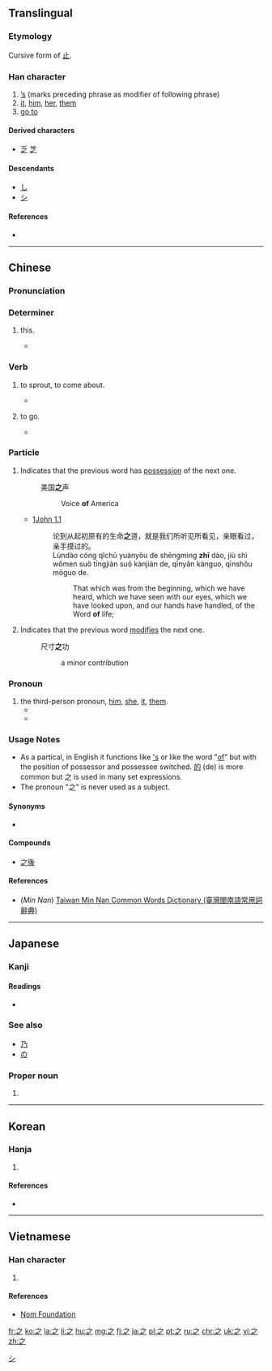{{also|え}}

==Translingual==
{{stroke order|type=animate}}
===Etymology===
Cursive form of [[止]].

===Han character===
{{Han char|rn=4|rad=丿|as=03|sn=3|four=30307|canj=INO}}

# [['s|’s]] (marks preceding phrase as modifier of following phrase)
# [[it]], [[him]], [[her]], [[them]]
# [[go to]]

====Derived characters====
* [[乏]] [[芝]]

====Descendants====
* [[し]]
* [[シ]]

====References====
* {{Han ref|kx=0082.040|dkj=00125|dj=|hdz=10043.010|uh=4E4B|ud=20043|bh=A4A7|bd=42151}}

----

==Chinese==
{{zh-forms}}

===Pronunciation===
{{zh-pron
|m=zhī
|c=zi1
|h=
|mn=chi
|w=
|mc=y
|oc=y
|ma=|ma2=
|cat=part,pron,v
}}

===Determiner===
{{zh-det}}
# {{context|obsolete|lang=zh}} this.
#*{{zh-usex|'''之'''子于歸。|'''This''' girl is to get married.|ref=《詩經·周南·桃夭》}}

===Verb===
{{zh-verb}}

# {{context|obsolete|lang=zh}} to sprout, to come about.
#*{{zh-usex|如語焉而未'''之'''然。|As though you have said something to your parents but their reply has not yet '''come'''.|ref=《禮記·祭義》}}
# {{context|obsolete|lang=zh}} to go.
#*{{zh-usex|吾欲'''之'''楚。|I want to '''go to''' Chu.|ref=《戰國策·魏策四》}}

===Particle===
{{zh-particle|ts}}

# Indicates that the previous word has [[possessive|possession]] of the next one. 
#:美国'''之'''声
#:: Voice '''of''' America
#* [http://wordproject.org/multi/bi_en_cn_py.htm 1John 1.1]
#*: 论到从起初原有的生命'''之'''道，就是我们所听见所看见，亲眼看过，亲手摸过的。
#*: Lùndào cóng qǐchū yuányǒu de shēngmìng '''zhī''' dào, jiù shì wǒmen suǒ tīngjiàn suǒ kànjiàn de, qīnyǎn kànguo, qīnshǒu mōguo de.
#*:: That which was from the beginning, which we have heard, which we have seen with our eyes, which we have looked upon, and our hands have handled, of the Word '''of''' life;
# Indicates that the previous word [[modify|modifies]] the next one.
#:尺寸'''之'''功
#:: a minor contribution

===Pronoun===
{{zh-pronoun}}

# the third-person pronoun, [[him]], [[she]], [[it]], [[them]].
#*{{zh-usex|好一一聽'''之'''。|He prefered to listen to '''them''' one-by-one.|ref=《韓非子·內儲說上七術》}}
#*{{zh-usex|我们不能对此事听'''之'''任'''之'''。|We cannot pass '''this matter''' by without protest.}}

===Usage Notes===
* As a partical, in English it functions like [['s]] or like the word "[[of]]" but with the position of possessor and possessee switched. [[的]] (de) is more common but 之 is used in many set expressions.
* The pronoun "之" is never used as a subject.

====Synonyms====
* {{l|cmn|的|tr=de}}

====Compounds====
* [[之後]]

====References====
*(''Min Nan'') [http://twblg.dict.edu.tw/holodict_new/result_detail.jsp?n_no=572&curpage=1&sample=%E4%B9%8B&radiobutton=1&querytarget=1&limit=20&pagenum=1&rowcount=5 Taiwan Min Nan Common Words Dictionary (臺灣閩南語常用詞辭典)]

----

==Japanese==

===Kanji===
{{ja-kanji|grade=8|rs=丿03}}

====Readings====
* {{ja-readings|on=[[し]] (shi)|kun=[[ゆく]] (yuku), [[これ]] (kore), [[の]] (no)|nanori=[[ゆき]] (yuki)}}

===See also===
* [[乃]]
* [[の]]

===Proper noun===
{{ja-pos|すすむ|proper}}

# {{given name|male|lang=ja|sort=すすむ}}

[[Category:Han characters from which katakana were derived|シ]]

----

==Korean==

===Hanja===
{{ko-hanja|hangeul=지|rv=ji|mr=chi|eumhun=갈|ehrv=gal|ehmr=kal|ehy=}}

# {{defn|lang=ko|sort=丿03}}

====References====
* {{Hanja ref|nav=11639}}

----

==Vietnamese==

===Han character===
{{vi-hantu|[[chi]], [[giây]], [[gì]], [[vuong]]|rs=丿03}}

# {{defn|lang=vi|sort=丿03}}

====References====
*[http://nomfoundation.org/common/nom_details.php?codepoint=4e4b Nom Foundation]

[[fr:之]]
[[ko:之]]
[[la:之]]
[[li:之]]
[[hu:之]]
[[mg:之]]
[[fj:之]]
[[ja:之]]
[[pl:之]]
[[pt:之]]
[[ru:之]]
[[chr:之]]
[[uk:之]]
[[vi:之]]
[[zh:之]]